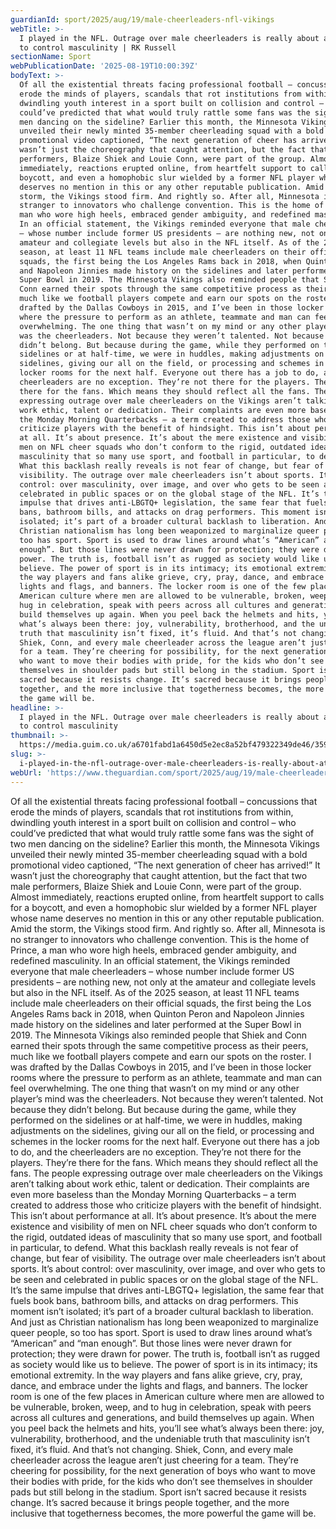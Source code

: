 ```yaml
---
guardianId: sport/2025/aug/19/male-cheerleaders-nfl-vikings
webTitle: >-
  I played in the NFL. Outrage over male cheerleaders is really about attempts
  to control masculinity | RK Russell
sectionName: Sport
webPublicationDate: '2025-08-19T10:00:39Z'
bodyText: >-
  Of all the existential threats facing professional football – concussions that
  erode the minds of players, scandals that rot institutions from within,
  dwindling youth interest in a sport built on collision and control – who
  could’ve predicted that what would truly rattle some fans was the sight of two
  men dancing on the sideline? Earlier this month, the Minnesota Vikings
  unveiled their newly minted 35-member cheerleading squad with a bold
  promotional video captioned, “The next generation of cheer has arrived!” It
  wasn’t just the choreography that caught attention, but the fact that two male
  performers, Blaize Shiek and Louie Conn, were part of the group. Almost
  immediately, reactions erupted online, from heartfelt support to calls for a
  boycott, and even a homophobic slur wielded by a former NFL player whose name
  deserves no mention in this or any other reputable publication. Amid the
  storm, the Vikings stood firm. And rightly so. After all, Minnesota is no
  stranger to innovators who challenge convention. This is the home of Prince, a
  man who wore high heels, embraced gender ambiguity, and redefined masculinity.
  In an official statement, the Vikings reminded everyone that male cheerleaders
  – whose number include former US presidents – are nothing new, not only at the
  amateur and collegiate levels but also in the NFL itself. As of the 2025
  season, at least 11 NFL teams include male cheerleaders on their official
  squads, the first being the Los Angeles Rams back in 2018, when Quinton Peron
  and Napoleon Jinnies made history on the sidelines and later performed at the
  Super Bowl in 2019. The Minnesota Vikings also reminded people that Shiek and
  Conn earned their spots through the same competitive process as their peers,
  much like we football players compete and earn our spots on the roster. I was
  drafted by the Dallas Cowboys in 2015, and I’ve been in those locker rooms
  where the pressure to perform as an athlete, teammate and man can feel
  overwhelming. The one thing that wasn’t on my mind or any other player’s mind
  was the cheerleaders. Not because they weren’t talented. Not because they
  didn’t belong. But because during the game, while they performed on the
  sidelines or at half-time, we were in huddles, making adjustments on the
  sidelines, giving our all on the field, or processing and schemes in the
  locker rooms for the next half. Everyone out there has a job to do, and the
  cheerleaders are no exception. They’re not there for the players. They’re
  there for the fans. Which means they should reflect all the fans. The people
  expressing outrage over male cheerleaders on the Vikings aren’t talking about
  work ethic, talent or dedication. Their complaints are even more baseless than
  the Monday Morning Quarterbacks – a term created to address those who
  criticize players with the benefit of hindsight. This isn’t about performance
  at all. It’s about presence. It’s about the mere existence and visibility of
  men on NFL cheer squads who don’t conform to the rigid, outdated ideas of
  masculinity that so many use sport, and football in particular, to defend.
  What this backlash really reveals is not fear of change, but fear of
  visibility. The outrage over male cheerleaders isn’t about sports. It’s about
  control: over masculinity, over image, and over who gets to be seen and
  celebrated in public spaces or on the global stage of the NFL. It’s the same
  impulse that drives anti-LBGTQ+ legislation, the same fear that fuels book
  bans, bathroom bills, and attacks on drag performers. This moment isn’t
  isolated; it’s part of a broader cultural backlash to liberation. And just as
  Christian nationalism has long been weaponized to marginalize queer people, so
  too has sport. Sport is used to draw lines around what’s “American” and “man
  enough”. But those lines were never drawn for protection; they were drawn for
  power. The truth is, football isn’t as rugged as society would like us to
  believe. The power of sport is in its intimacy; its emotional extremity. In
  the way players and fans alike grieve, cry, pray, dance, and embrace under the
  lights and flags, and banners. The locker room is one of the few places in
  American culture where men are allowed to be vulnerable, broken, weep, and to
  hug in celebration, speak with peers across all cultures and generations, and
  build themselves up again. When you peel back the helmets and hits, you’ll see
  what’s always been there: joy, vulnerability, brotherhood, and the undeniable
  truth that masculinity isn’t fixed, it’s fluid. And that’s not changing.
  Shiek, Conn, and every male cheerleader across the league aren’t just cheering
  for a team. They’re cheering for possibility, for the next generation of boys
  who want to move their bodies with pride, for the kids who don’t see
  themselves in shoulder pads but still belong in the stadium. Sport isn’t
  sacred because it resists change. It’s sacred because it brings people
  together, and the more inclusive that togetherness becomes, the more powerful
  the game will be.
headline: >-
  I played in the NFL. Outrage over male cheerleaders is really about attempts
  to control masculinity
thumbnail: >-
  https://media.guim.co.uk/a6701fabd1a6450d5e2ec8a52bf479322349de46/359_0_4412_3532/500.jpg
slug: >-
  i-played-in-the-nfl-outrage-over-male-cheerleaders-is-really-about-attempts-to-control-masculinity-or-rk-russell
webUrl: 'https://www.theguardian.com/sport/2025/aug/19/male-cheerleaders-nfl-vikings'
---
```

Of all the existential threats facing professional football – concussions that erode the minds of players, scandals that rot institutions from within, dwindling youth interest in a sport built on collision and control – who could’ve predicted that what would truly rattle some fans was the sight of two men dancing on the sideline? Earlier this month, the Minnesota Vikings unveiled their newly minted 35-member cheerleading squad with a bold promotional video captioned, “The next generation of cheer has arrived!” It wasn’t just the choreography that caught attention, but the fact that two male performers, Blaize Shiek and Louie Conn, were part of the group. Almost immediately, reactions erupted online, from heartfelt support to calls for a boycott, and even a homophobic slur wielded by a former NFL player whose name deserves no mention in this or any other reputable publication. Amid the storm, the Vikings stood firm. And rightly so. After all, Minnesota is no stranger to innovators who challenge convention. This is the home of Prince, a man who wore high heels, embraced gender ambiguity, and redefined masculinity. In an official statement, the Vikings reminded everyone that male cheerleaders – whose number include former US presidents – are nothing new, not only at the amateur and collegiate levels but also in the NFL itself. As of the 2025 season, at least 11 NFL teams include male cheerleaders on their official squads, the first being the Los Angeles Rams back in 2018, when Quinton Peron and Napoleon Jinnies made history on the sidelines and later performed at the Super Bowl in 2019. The Minnesota Vikings also reminded people that Shiek and Conn earned their spots through the same competitive process as their peers, much like we football players compete and earn our spots on the roster. I was drafted by the Dallas Cowboys in 2015, and I’ve been in those locker rooms where the pressure to perform as an athlete, teammate and man can feel overwhelming. The one thing that wasn’t on my mind or any other player’s mind was the cheerleaders. Not because they weren’t talented. Not because they didn’t belong. But because during the game, while they performed on the sidelines or at half-time, we were in huddles, making adjustments on the sidelines, giving our all on the field, or processing and schemes in the locker rooms for the next half. Everyone out there has a job to do, and the cheerleaders are no exception. They’re not there for the players. They’re there for the fans. Which means they should reflect all the fans. The people expressing outrage over male cheerleaders on the Vikings aren’t talking about work ethic, talent or dedication. Their complaints are even more baseless than the Monday Morning Quarterbacks – a term created to address those who criticize players with the benefit of hindsight. This isn’t about performance at all. It’s about presence. It’s about the mere existence and visibility of men on NFL cheer squads who don’t conform to the rigid, outdated ideas of masculinity that so many use sport, and football in particular, to defend. What this backlash really reveals is not fear of change, but fear of visibility. The outrage over male cheerleaders isn’t about sports. It’s about control: over masculinity, over image, and over who gets to be seen and celebrated in public spaces or on the global stage of the NFL. It’s the same impulse that drives anti-LBGTQ+ legislation, the same fear that fuels book bans, bathroom bills, and attacks on drag performers. This moment isn’t isolated; it’s part of a broader cultural backlash to liberation. And just as Christian nationalism has long been weaponized to marginalize queer people, so too has sport. Sport is used to draw lines around what’s “American” and “man enough”. But those lines were never drawn for protection; they were drawn for power. The truth is, football isn’t as rugged as society would like us to believe. The power of sport is in its intimacy; its emotional extremity. In the way players and fans alike grieve, cry, pray, dance, and embrace under the lights and flags, and banners. The locker room is one of the few places in American culture where men are allowed to be vulnerable, broken, weep, and to hug in celebration, speak with peers across all cultures and generations, and build themselves up again. When you peel back the helmets and hits, you’ll see what’s always been there: joy, vulnerability, brotherhood, and the undeniable truth that masculinity isn’t fixed, it’s fluid. And that’s not changing. Shiek, Conn, and every male cheerleader across the league aren’t just cheering for a team. They’re cheering for possibility, for the next generation of boys who want to move their bodies with pride, for the kids who don’t see themselves in shoulder pads but still belong in the stadium. Sport isn’t sacred because it resists change. It’s sacred because it brings people together, and the more inclusive that togetherness becomes, the more powerful the game will be.
